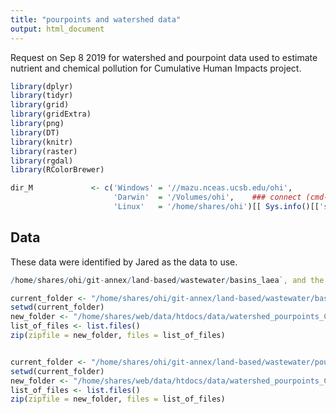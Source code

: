 ```yaml
---
title: "pourpoints and watershed data"
output: html_document
---
```



Request on Sep 8 2019 for watershed and pourpoint data used to estimate nutrient and chemical pollution for Cumulative Human Impacts project. 
```r
library(dplyr)
library(tidyr)
library(grid)
library(gridExtra)
library(png)
library(DT)
library(knitr)
library(raster)
library(rgdal)
library(RColorBrewer)

dir_M             <- c('Windows' = '//mazu.nceas.ucsb.edu/ohi',
                       'Darwin'  = '/Volumes/ohi',    ### connect (cmd-K) to smb://mazu/ohi
                       'Linux'   = '/home/shares/ohi')[[ Sys.info()[['sysname']] ]]
```

## Data
These data were identified by Jared as the data to use.

```r

/home/shares/ohi/git-annex/land-based/wastewater/basins_laea`, and the pour points were in `/home/shares/ohi/git-annex/land-based/wastewater/pour_points/global_plume_2007_2010.shp

current_folder <- "/home/shares/ohi/git-annex/land-based/wastewater/basins_laea"
setwd(current_folder)
new_folder <- "/home/shares/web/data/htdocs/data/watershed_pourpoints_CHI/watersheds.zip"
list_of_files <- list.files() 
zip(zipfile = new_folder, files = list_of_files)


current_folder <- "/home/shares/ohi/git-annex/land-based/wastewater/pour_points"
setwd(current_folder)
new_folder <- "/home/shares/web/data/htdocs/data/watershed_pourpoints_CHI/pourpoints.zip"
list_of_files <- list.files() 
zip(zipfile = new_folder, files = list_of_files)


```